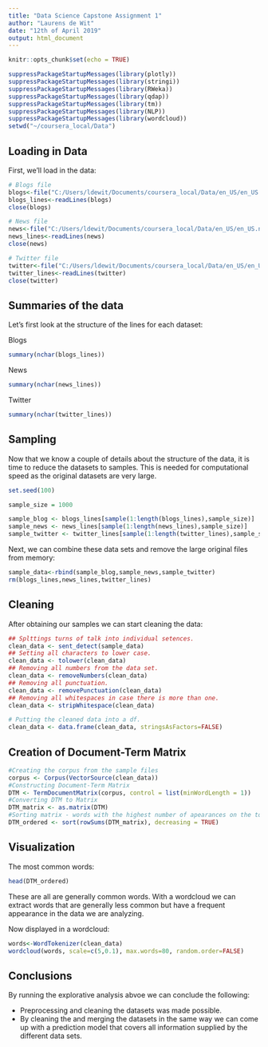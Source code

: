 ```yaml
---
title: "Data Science Capstone Assignment 1"
author: "Laurens de Wit"
date: "12th of April 2019"
output: html_document
---
```


```r
knitr::opts_chunk$set(echo = TRUE)
```

```r
suppressPackageStartupMessages(library(plotly))
suppressPackageStartupMessages(library(stringi))
suppressPackageStartupMessages(library(RWeka))
suppressPackageStartupMessages(library(qdap))
suppressPackageStartupMessages(library(tm))
suppressPackageStartupMessages(library(NLP))
suppressPackageStartupMessages(library(wordcloud))
setwd("~/coursera_local/Data")
```

## Loading in Data

First, we'll load in the data:

```r
# Blogs file
blogs<-file("C:/Users/ldewit/Documents/coursera_local/Data/en_US/en_US.blogs.txt","r")
blogs_lines<-readLines(blogs)
close(blogs)

# News file
news<-file("C:/Users/ldewit/Documents/coursera_local/Data/en_US/en_US.news.txt","r")
news_lines<-readLines(news)
close(news)

# Twitter file
twitter<-file("C:/Users/ldewit/Documents/coursera_local/Data/en_US/en_US.twitter.txt","r")
twitter_lines<-readLines(twitter)
close(twitter)
```

## Summaries of the data

Let's first look at the structure of the lines for each dataset:

Blogs

```r
summary(nchar(blogs_lines))
```

News

```r
summary(nchar(news_lines))
```

Twitter

```r
summary(nchar(twitter_lines))
```

## Sampling

Now that we know a couple of details about the structure of the data, it is time to reduce the datasets to samples. This is needed for computational speed as the original datasets are very large.

```r
set.seed(100)

sample_size = 1000

sample_blog <- blogs_lines[sample(1:length(blogs_lines),sample_size)]
sample_news <- news_lines[sample(1:length(news_lines),sample_size)]
sample_twitter <- twitter_lines[sample(1:length(twitter_lines),sample_size)]
```

Next, we can combine these data sets and remove the large original files from memory:

```r
sample_data<-rbind(sample_blog,sample_news,sample_twitter)
rm(blogs_lines,news_lines,twitter_lines)
```

## Cleaning

After obtaining our samples we can start cleaning the data:

```r
## Splttings turns of talk into individual setences.
clean_data <- sent_detect(sample_data)
## Setting all characters to lower case.
clean_data <- tolower(clean_data)
## Removing all numbers from the data set.
clean_data <- removeNumbers(clean_data)
## Removing all punctuation.
clean_data <- removePunctuation(clean_data)
## Removing all whitespaces in case there is more than one.
clean_data <- stripWhitespace(clean_data)

# Putting the cleaned data into a df.
clean_data <- data.frame(clean_data, stringsAsFactors=FALSE)
```

## Creation of Document-Term Matrix

```r
#Creating the corpus from the sample files
corpus <- Corpus(VectorSource(clean_data))
#Constructing Document-Term Matrix
DTM <- TermDocumentMatrix(corpus, control = list(minWordLength = 1))
#Converting DTM to Matrix
DTM_matrix <- as.matrix(DTM)
#Sorting matrix - words with the highest number of apearances on the top
DTM_ordered <- sort(rowSums(DTM_matrix), decreasing = TRUE)
```

## Visualization

The most common words:

```r
head(DTM_ordered)
```

These are all are generally common words. With a wordcloud we can extract words that are generally less common
but have a frequent appearance in the data we are analyzing.

Now displayed in a wordcloud:

```r
words<-WordTokenizer(clean_data)
wordcloud(words, scale=c(5,0.1), max.words=80, random.order=FALSE)
```

## Conclusions

By running the explorative analysis abvoe we can conclude the following:

- Preprocessing and cleaning the datasets was made possible.
- By cleaning the and merging the datasets in the same way we can come up with a prediction model that covers all information supplied by the different data sets.

